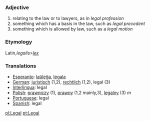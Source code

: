 === Adjective ===
# relating to the law or to lawyers, as in ''legal profession''
# something which has a basis in the law, such as ''legal precedent''
# something which is allowed by law, such as a ''legal motion''
===Etymology===
Latin,''legalis''>''[[lex]]''
=== Translations ===
*[[Esperanto]]: [[laŭleĝa]], [[legala]]
*[[German]]: [[juristisch]] (1,2), [[rechtlich]] (1,2), legal (3)
*[[Interlingua]]: legal
*[[Polish]]: [[prawniczy]] (1), [[prawny]] (1,2 mainly,3), [[legalny]] (3) ''m''
*[[Portuguese]]: legal
*[[Spanish]]: legal

[[pl:Legal]]
[[pt:Legal]]